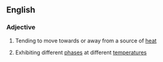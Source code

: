 ==English==

===Adjective===
{{en-adj}}

#{{biology|of a plant}} Tending to move towards or away from a source of [[heat]]
#{{physics|of a liquid crystal}} Exhibiting different [[phase]]s at different [[temperature]]s